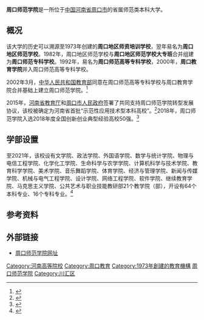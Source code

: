 {{Infobox university
|name=周口师范学院<br/>Zhoukou Normal University
|image=[[File:Zhoukou_Normal_University.jpg|200px]]
|motto=尊道贵德，博学善建
|secretary=王云彪
|president=臧振春
|type=公立
|established=1973年
|city={{CHN}}[[河南省|河南省]][[周口市|周口市]]
|students=17000
|staff=800余
|area=112[[公顷|公顷]]
|website=[http://www.zknu.edu.cn/ http://www.zknu.edu.cn/]
}}

'''周口师范学院'''是一所位于[[中华人民共和国|中国]][[河南省|河南省]][[周口市|周口市]]的省属师范类本科大学。

== 概况 ==

该大学的历史可以溯源至1973年创建的'''周口地区师资培训学校'''，翌年易名为'''周口地区师范学校'''。1982年，周口地区师范学校与'''周口地区师范学校大专班'''合并组建为'''周口师范专科学校'''。1992年，易名为'''周口师范高等专科学校'''，2000年，'''周口教育学院'''并入周口师范高等专科学校。

2002年3月，[[中华人民共和国教育部|中华人民共和国教育部]]同意在周口师范高等专科学校与周口教育学院合并基础上建立周口师范学院。<ref>{{cite web |author1=中华人民共和国教育部 |title=教育部关于同意建立周口师范学院的通知 |url=http://www.moe.gov.cn/srcsite/A03/s7050/200203/t20020321_163686.html |website=[[中华人民共和国教育部|中华人民共和国教育部]] |accessdate=2022-02-03 |quote=根据《普通高等学校设置暂行条例》和全国高等学校设置评议委员会的评议结果，经研究，同意在周口师范高等专科学校与周口教育学院合并基础上建立周口师范学院，同时撤销原两所学校的建制。 |archive-date=2022-02-03 |archive-url=https://web.archive.org/web/20220203052935/http://www.moe.gov.cn/srcsite/A03/s7050/200203/t20020321_163686.html |dead-url=no }}</ref>

2015年，[[河南省教育厅|河南省教育厅]]和[[周口市人民政府|周口市人民政府]]签署了共同支持周口师范学院转型发展协议，该校被确定为河南省首批“示范性应用技术型本科高校”。<ref>{{cite web |author1=河南省教育厅 |title=省教育厅、周口市政府共同支持周口师范学院转型发展协议签字仪式举行 |url=http://www.henan.gov.cn/2015/07-17/344983.html |website=河南省人民政府门户网站 |accessdate=2015-07-21 |archive-date=2022-02-04 |archive-url=https://web.archive.org/web/20220204082004/https://www.henan.gov.cn/2015/07-17/344983.html |dead-url=no }}</ref>2018年，周口师范学院入选2018年度全国创新创业典型经验高校50强。<ref>{{cite web |author1=中华人民共和国教育部 |title=教育部办公厅关于公布2018年度全国创新创业典型经验高校名单的通知 |url=http://www.moe.gov.cn/srcsite/A15/s7063/201807/t20180723_343639.html |website=[[中华人民共和国教育部|中华人民共和国教育部]] |accessdate=2018-07-16 |archive-date=2022-02-03 |archive-url=https://web.archive.org/web/20220203052930/http://www.moe.gov.cn/srcsite/A15/s7063/201807/t20180723_343639.html |dead-url=no }}</ref>

== 学部设置 ==

至2021年，该校设有文学院、政法学院、外国语学院、数学与统计学院、物理与电信工程学院、化学化工学院、生命科学与农学学院、计算机科学与技术学院、教育科学学院、美术学院、音乐舞蹈学院、体育学院、经济与管理学院、新闻与传媒学院、机械与电气工程学院、设计学院、网络工程学院、软件学院、继续教育学院、马克思主义学院、公共艺术与职业技能教研部21个教学院（部），开设有64个本科专业、16个专科专业。<ref>{{cite web |title=专业设置 |url=https://www.zknu.edu.cn/4622/list.htm |website=周口师范学院 |accessdate=2022-02-03 |archive-date=2022-02-04 |archive-url=https://web.archive.org/web/20220204081822/https://www.zknu.edu.cn/4622/list.htm |dead-url=no }}</ref>

== 参考资料 ==
{{reflist}}

== 外部链接 ==
*[http://www.zknu.edu.cn/ 周口师范学院网址]{{Wayback|url=http://www.zknu.edu.cn/ |date=20120920000721 }}

{{河南高等院校}}
[[Category:河南高等院校|Category:河南高等院校]]
[[Category:周口教育|Category:周口教育]]
[[Category:1973年創建的教育機構|Category:1973年創建的教育機構]]
[[Category:周口师范学院|]]
[[Category:川汇区|Category:川汇区]]
